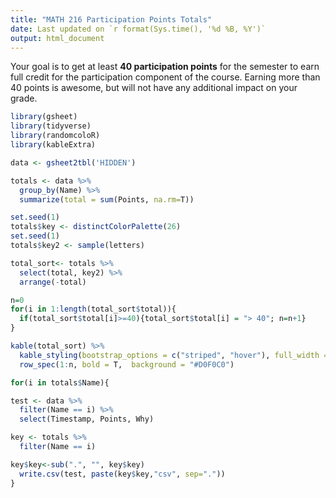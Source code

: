 ```yaml
---
title: "MATH 216 Participation Points Totals"
date: Last updated on `r format(Sys.time(), '%d %B, %Y')`
output: html_document
---
```


Your goal is to get at least **40 participation points** for the semester to earn full credit for the participation component of the course. Earning more than 40 points is awesome, but will not have any additional impact on your grade. 

```r
library(gsheet)
library(tidyverse)
library(randomcoloR)
library(kableExtra)

data <- gsheet2tbl('HIDDEN')

totals <- data %>% 
  group_by(Name) %>% 
  summarize(total = sum(Points, na.rm=T)) 

set.seed(1)
totals$key <- distinctColorPalette(26)
set.seed(1)
totals$key2 <- sample(letters)

total_sort<- totals %>% 
  select(total, key2) %>% 
  arrange(-total) 

n=0
for(i in 1:length(total_sort$total)){
  if(total_sort$total[i]>=40){total_sort$total[i] = "> 40"; n=n+1}
}
```


```r
kable(total_sort) %>% 
  kable_styling(bootstrap_options = c("striped", "hover"), full_width = F) %>% 
  row_spec(1:n, bold = T,  background = "#D0F0C0")
```

```r
for(i in totals$Name){

test <- data %>% 
  filter(Name == i) %>% 
  select(Timestamp, Points, Why)

key <- totals %>% 
  filter(Name == i) 

key$key<-sub(".", "", key$key)
  write.csv(test, paste(key$key,"csv", sep="."))
}
```



